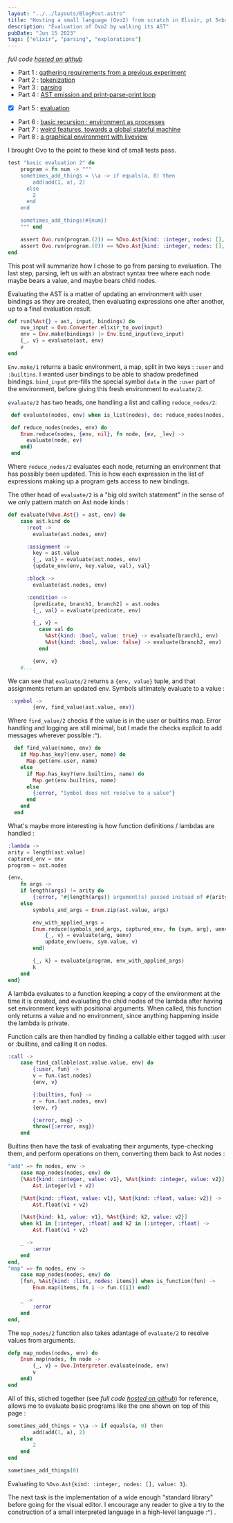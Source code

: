 ```yaml
---
layout: "../../layouts/BlogPost.astro"
title: "Hosting a small language (Ovo2) from scratch in Elixir, pt 5<br/>Evaluation"
description: "Evaluation of Ovo2 by walking its AST"
pubDate: "Jun 15 2023"
tags: ["elixir", "parsing", "explorations"]
---
```


*full code [hosted on github](https://github.com/lucassifoni/ovo)*

- Part 1 : [gathering requirements from a previous experiment](/blog/small-lang-elixir)
- Part 2 : [tokenization](/blog/small-lang-elixir-2)
- Part 3 : [parsing](/blog/small-lang-elixir-3)
- Part 4 : [AST emission and print-parse-print loop](/blog/small-lang-elixir-4)
- [x] Part 5 : [evaluation](/blog/small-lang-elixir-5)
- Part 6 : [basic recursion : environment as processes](/blog/small-lang-elixir-6)
- Part 7 : [weird features, towards a global stateful machine](/blog/small-lang-elixir-7)
- Part 8 : [a graphical environment with liveview](/blog/small-lang-elixir-8)

I brought Ovo to the point to these kind of small tests pass. 

```elixir
test "basic evaluation 2" do
    program = fn num -> """
    sometimes_add_things = \\a -> if equals(a, 0) then
        add(add(1, a), 2)
      else
        2
      end
    end

    sometimes_add_things(#{num})
    """ end

    assert Ovo.run(program.(2)) == %Ovo.Ast{kind: :integer, nodes: [], value: 2}
    assert Ovo.run(program.(0)) == %Ovo.Ast{kind: :integer, nodes: [], value: 3}
end
```

This post will summarize how I chose to go from parsing to evaluation.
The last step, parsing, left us with an abstract syntax tree where each node maybe bears a value, and maybe bears child nodes.

Evaluating the AST is a matter of updating an environment with user bindings as they are created, then evaluating expressions one after another, up to a final evaluation result.


```elixir
def run(%Ast{} = ast, input, bindings) do
    ovo_input = Ovo.Converter.elixir_to_ovo(input)
    env = Env.make(bindings) |> Env.bind_input(ovo_input)
    {_, v} = evaluate(ast, env)
    v
end
```

`Env.make/1` returns a basic environment, a map, split in two keys : `:user` and `:builtins`. I wanted user bindings to be able to shadow predefined bindings. `bind_input` pre-fills the special symbol `data` in the `:user` part of the environment, before giving this fresh environment to `evaluate/2`.

`evaluate/2` has two heads, one handling a list and calling `reduce_nodes/2`: 

```elixir
 def evaluate(nodes, env) when is_list(nodes), do: reduce_nodes(nodes, env)

 def reduce_nodes(nodes, env) do
    Enum.reduce(nodes, {env, nil}, fn node, {ev, _lev} ->
      evaluate(node, ev)
    end)
 end
```

Where `reduce_nodes/2` evaluates each node, returning an environment that has possibly been updated. This is how each expression in the list of expressions making up a program gets access to new bindings.

The other head of `evaluate/2` is a "big old switch statement" in the sense of we only pattern match on Ast node kinds :

```elixir
def evaluate(%Ovo.Ast{} = ast, env) do
    case ast.kind do
      :root ->
        evaluate(ast.nodes, env)

      :assignment ->
        key = ast.value
        {_, val} = evaluate(ast.nodes, env)
        {update_env(env, key.value, val), val}

      :block ->
        evaluate(ast.nodes, env)

      :condition ->
        [predicate, branch1, branch2] = ast.nodes
        {_, val} = evaluate(predicate, env)

        {_, v} =
          case val do
            %Ast{kind: :bool, value: true} -> evaluate(branch1, env)
            %Ast{kind: :bool, value: false} -> evaluate(branch2, env)
          end

        {env, v}
    #...
```

We can see that `evaluate/2` returns a `{env, value}` tuple, and that assignments return an updated env. Symbols ultimately evaluate to a value : 

```elixir
 :symbol ->
        {env, find_value(ast.value, env)}
```

Where `find_value/2` checks if the value is in the user or builtins map. Error handling and logging are still minimal, but I made the checks explicit to add messages wherever possible :^).

```elixir
  def find_value(name, env) do
    if Map.has_key?(env.user, name) do
      Map.get(env.user, name)
    else
      if Map.has_key?(env.builtins, name) do
        Map.get(env.builtins, name)
      else
        {:error, "Symbol does not resolve to a value"}
      end
    end
  end
```

What's maybe more interesting is how function definitions / lambdas are handled :

```elixir
:lambda ->
arity = length(ast.value)
captured_env = env
program = ast.nodes

{env,
    fn args ->
    if length(args) != arity do
        {:error, "#{length(args)} argument(s) passed instead of #{arity}"}
    else
        symbols_and_args = Enum.zip(ast.value, args)

        env_with_applied_args =
        Enum.reduce(symbols_and_args, captured_env, fn {sym, arg}, uenv ->
            {_, v} = evaluate(arg, uenv)
            update_env(uenv, sym.value, v)
        end)

        {_, k} = evaluate(program, env_with_applied_args)
        k
    end
end}
```

A lambda evaluates to a function keeping a copy of the environment at the time it is created, and evaluating the child nodes of the lambda after having set environment keys with positional arguments. When called, this function only returns a value and no environment, since anything happening inside the lambda is private.

Function calls are then handled by finding a callable either tagged with :user or :builtins, and calling it on nodes.

```elixir
:call ->
    case find_callable(ast.value.value, env) do
        {:user, fun} ->
        v = fun.(ast.nodes)
        {env, v}

        {:builtins, fun} ->
        r = fun.(ast.nodes, env)
        {env, r}

        {:error, msg} ->
        throw({:error, msg})
    end
```

Builtins then have the task of evaluating their arguments, type-checking them, and perform operations on them, converting them back to Ast nodes :

```elixir
"add" => fn nodes, env ->
    case map_nodes(nodes, env) do
    [%Ast{kind: :integer, value: v1}, %Ast{kind: :integer, value: v2}] ->
        Ast.integer(v1 + v2)

    [%Ast{kind: :float, value: v1}, %Ast{kind: :float, value: v2}] ->
        Ast.float(v1 + v2)

    [%Ast{kind: k1, value: v1}, %Ast{kind: k2, value: v2}]
    when k1 in [:integer, :float] and k2 in [:integer, :float] ->
        Ast.float(v1 + v2)

    _ ->
        :error
    end
end,
"map" => fn nodes, env ->
    case map_nodes(nodes, env) do
    [fun, %Ast{kind: :list, nodes: items}] when is_function(fun) ->
        Enum.map(items, fn i -> fun.([i]) end)

    _ ->
        :error
    end
end,
```

The `map_nodes/2` function also takes adantage of `evaluate/2` to resolve values from arguments.

```elixir
defp map_nodes(nodes, env) do
    Enum.map(nodes, fn node ->
        {_, v} = Ovo.Interpreter.evaluate(node, env)
        v
    end)
end
```

All of this, stiched together (see *full code [hosted on github](https://github.com/lucassifoni/ovo)*) for reference, allows me to evaluate basic programs like the one shown on top of this page :

```elixir
sometimes_add_things = \\a -> if equals(a, 0) then
        add(add(1, a), 2)
    else
        2
    end
end

sometimes_add_things(0)
```

Evaluating to `%Ovo.Ast{kind: :integer, nodes: [], value: 3}`.

The next task is the implementation of a wide enough "standard library" before going for the visual editor. I encourage any reader to give a try to the construction of a small interpreted language in a high-level language :^) .